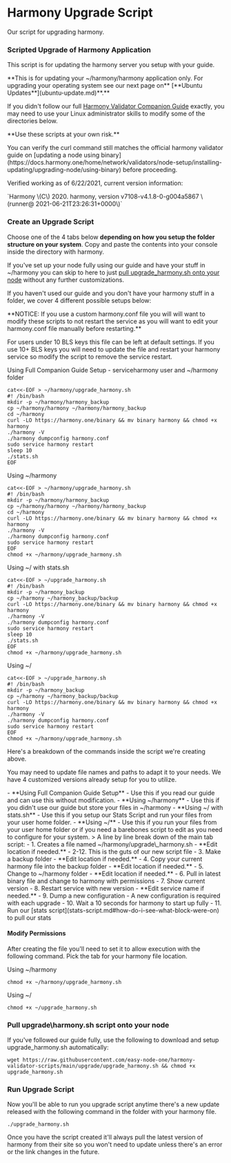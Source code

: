 
# Harmony Upgrade Script
Our script for upgrading harmony.

### Scripted Upgrade of Harmony Application
This script is for updating the harmony server you setup with your guide. 

<Callout emoji="⚠️">
**This is for updating your ~/harmony/harmony application only. For upgrading your operating system see our next page on** [**Ubuntu Updates**](ubuntu-update.md)**.**
</Callout>

If you didn't follow our full [Harmony Validator Companion Guide](../../../before-node-setup/being-a-validator/) exactly, you may need to use your Linux administrator skills to modify some of the directories below.

<Callout emoji="ℹ️">
**Use these scripts at your own risk.** 
<p>You can verify the curl command still matches the official harmony validator guide on [updating a node using binary](https://docs.harmony.one/home/network/validators/node-setup/installing-updating/upgrading-node/using-binary) before proceeding.</p>
<p>Verified working as of 6/22/2021, current version information:  </p>
`Harmony \(C\) 2020. harmony, version v7108-v4.1.8-0-g004a5867 \(runner@ 2021-06-21T23:26:31+0000\)`
</Callout>

### Create an Upgrade Script

Choose one of the 4 tabs below **depending on how you setup the folder structure on your system**. Copy and paste the contents into your console inside the directory with harmony. 

If you've set up your node fully using our guide and have your stuff in ~/harmony you can skip to here to just [pull upgrade\_harmony.sh onto your node](upgrade-script.md#pull-upgrade_harmony-sh-script-onto-your-node) without any further customizations.

If you haven't used our guide and you don't have your harmony stuff in a folder, we cover 4 different possible setups below:

<Callout emoji="ℹ️">
<p>**NOTICE: If you use a custom harmony.conf file you will will want to modify these scripts to not restart the service as you will want to edit your harmony.conf file manually before restarting.**</p>
<p>For users under 10 BLS keys this file can be left at default settings. If you use 10+ BLS keys you will need to update the file and restart your harmony service so modify the script to remove the service restart.</p>
</Callout>

Using Full Companion Guide Setup - serviceharmony user and ~/harmony folder

```text
cat<<-EOF > ~/harmony/upgrade_harmony.sh
#! /bin/bash
mkdir -p ~/harmony/harmony_backup
cp ~/harmony/harmony ~/harmony/harmony_backup
cd ~/harmony
curl -LO https://harmony.one/binary && mv binary harmony && chmod +x harmony
./harmony -V
./harmony dumpconfig harmony.conf
sudo service harmony restart
sleep 10
./stats.sh
EOF

```

Using ~/harmony

```
cat<<-EOF > ~/harmony/upgrade_harmony.sh
#! /bin/bash
mkdir -p ~/harmony/harmony_backup
cp ~/harmony/harmony ~/harmony/harmony_backup
cd ~/harmony
curl -LO https://harmony.one/binary && mv binary harmony && chmod +x harmony
./harmony -V
./harmony dumpconfig harmony.conf
sudo service harmony restart
EOF
chmod +x ~/harmony/upgrade_harmony.sh

```

Using ~/ with stats.sh

```
cat<<-EOF > ~/upgrade_harmony.sh
#! /bin/bash
mkdir -p ~/harmony_backup
cp ~/harmony ~/harmony_backup/backup
curl -LO https://harmony.one/binary && mv binary harmony && chmod +x harmony
./harmony -V
./harmony dumpconfig harmony.conf
sudo service harmony restart
sleep 10
./stats.sh
EOF
chmod +x ~/harmony/upgrade_harmony.sh

```

Using ~/

```
cat<<-EOF > ~/upgrade_harmony.sh
#! /bin/bash
mkdir -p ~/harmony_backup
cp ~/harmony ~/harmony_backup/backup
curl -LO https://harmony.one/binary && mv binary harmony && chmod +x harmony
./harmony -V
./harmony dumpconfig harmony.conf
sudo service harmony restart
EOF
chmod +x ~/harmony/upgrade_harmony.sh

```

<Callout emoji="⚠️">
<p>Here's a breakdown of the commands inside the script we're creating above.</p>
<p>You may need to update file names and paths to adapt it to your needs. We have 4 customized versions already setup for you to utilize.</p>
- **Using Full Companion Guide Setup** - Use this if you read our guide and can use this without modification.  
- **Using ~/harmony** - Use this if you didn't use our guide but store your files in ~/harmony  
- **Using ~/ with stats.sh** - Use this if you setup our Stats Script and run your files from your user home folder.  
- **Using ~/** - Use this if you run your files from your user home folder or if you need a barebones script to edit as you need to configure for your system.
> A line by line break down of the main tab script:  
- 1. Creates a file named ~/harmony/upgrade\_harmony.sh - **Edit location if needed.**  
- 2-12. This is the guts of our new script file  
- 3. Make a backup folder - **Edit location if needed.**  
- 4. Copy your current harmony file into the backup folder - **Edit location if needed.**  
- 5. Change to ~/harmony folder - **Edit location if needed.**  
- 6. Pull in latest binary file and change to harmony with permissions  
- 7. Show current version  
- 8. Restart service with new version - **Edit service name if needed.**  
- 9. Dump a new configuration - A new configuration is required with each upgrade  
- 10. Wait a 10 seconds for harmony to start up fully  
- 11. Run our [stats script](stats-script.md#how-do-i-see-what-block-were-on) to pull our stats
</Callout>

#### Modify Permissions
After creating the file you'll need to set it to allow execution with the following command. Pick the tab for your harmony file location.
 
Using ~/harmony 

```text
chmod +x ~/harmony/upgrade_harmony.sh
```

Using ~/

```
chmod +x ~/upgrade_harmony.sh
```

### Pull upgrade\harmony.sh script onto your node
If you've followed our guide fully, use the following to download and setup upgrade\_harmony.sh automatically:

```text
wget https://raw.githubusercontent.com/easy-node-one/harmony-validator-scripts/main/upgrade/upgrade_harmony.sh && chmod +x upgrade_harmony.sh
```

### Run Upgrade Script
Now you'll be able to run you upgrade script anytime there's a new update released with the following command in the folder with your harmony file.

```text
./upgrade_harmony.sh
```

Once you have the script created it'll always pull the latest version of harmony from their site so you won't need to update unless there's an error or the link changes in the future.
